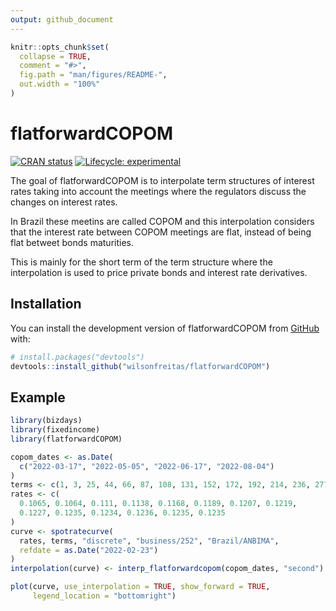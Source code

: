 ```yaml
---
output: github_document
---
```


<!-- README.md is generated from README.Rmd. Please edit that file -->

```r
knitr::opts_chunk$set(
  collapse = TRUE,
  comment = "#>",
  fig.path = "man/figures/README-",
  out.width = "100%"
)
```

# flatforwardCOPOM

<!-- badges: start -->
[![CRAN status](https://www.r-pkg.org/badges/version/flatforwardCOPOM)](https://CRAN.R-project.org/package=flatforwardCOPOM)
[![Lifecycle: experimental](https://img.shields.io/badge/lifecycle-experimental-orange.svg)](https://lifecycle.r-lib.org/articles/stages.html#experimental)
<!-- badges: end -->

The goal of flatforwardCOPOM is to interpolate term structures of interest rates taking into account the meetings where the regulators discuss
the changes on interest rates.

In Brazil these meetins are called COPOM and this interpolation considers
that the interest rate between COPOM meetings are flat, instead of being
flat betweet bonds maturities.

This is mainly  for the short term of the term structure where
the interpolation is used to price private bonds and interest rate
derivatives.

## Installation

You can install the development version of flatforwardCOPOM from [GitHub](https://github.com/) with:

``` r
# install.packages("devtools")
devtools::install_github("wilsonfreitas/flatforwardCOPOM")
```

## Example

```r
library(bizdays)
library(fixedincome)
library(flatforwardCOPOM)

copom_dates <- as.Date(
  c("2022-03-17", "2022-05-05", "2022-06-17", "2022-08-04")
)
terms <- c(1, 3, 25, 44, 66, 87, 108, 131, 152, 172, 192, 214, 236, 277)
rates <- c(
  0.1065, 0.1064, 0.111, 0.1138, 0.1168, 0.1189, 0.1207, 0.1219,
  0.1227, 0.1235, 0.1234, 0.1236, 0.1235, 0.1235
)
curve <- spotratecurve(
  rates, terms, "discrete", "business/252", "Brazil/ANBIMA",
  refdate = as.Date("2022-02-23")
)
interpolation(curve) <- interp_flatforwardcopom(copom_dates, "second")

plot(curve, use_interpolation = TRUE, show_forward = TRUE,
     legend_location = "bottomright")
```
